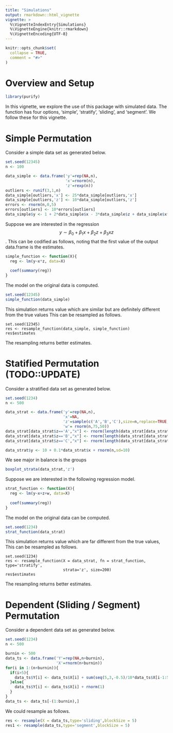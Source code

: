 ```yaml
---
title: "Simulations"
output: rmarkdown::html_vignette
vignette: >
  %\VignetteIndexEntry{Simulations}
  %\VignetteEngine{knitr::rmarkdown}
  %\VignetteEncoding{UTF-8}
---
```


```r
knitr::opts_chunk$set(
  collapse = TRUE,
  comment = "#>"
)
```

# Overview and Setup

```r
library(purify)
```

In this vignette, we explore the use of this package with simulated data. The function \code{resample_function()} has four options, 'simple', 'stratify', 'sliding', 
and 'segment'. We follow these for this vignette.


# Simple Permutation

Consider a simple data set as generated below.
```r
set.seed(12345)
n <- 100

data_simple <- data.frame('y'=rep(NA,n),
                          'x'=rnorm(n),
                          'z'=rexp(n))
outliers <- runif(3,1,n)
data_simple[outliers,'x'] <- 25*data_simple[outliers,'x']
data_simple[outliers,'z'] <- 10*data_simple[outliers,'z']
errors <- rnorm(n,0,5)
errors[outliers] <- 10*errors[outliers]
data_simple$y <- 1 + 2*data_simple$x - 3*data_simple$z + data_simple$x*data_simple$z + errors

```

Suppose we are interested in the regression $$y\sim \beta_0+\beta_1x+\beta_2z+\beta_3xz$$. This can be codified as follows, noting that the first value of the output data.frame is the estimates.
```r
simple_function <- function(X){
  reg <- lm(y~x*z, data=X)
  
  coef(summary(reg))
}
```

The model on the original data is computed.
```R
set.seed(12345)
simple_function(data_simple)
```
This simulation returns value which are similar but are definitely different from the true values
This can be resampled as follows.
```rm
set.seed(12345)
res <- resample_function(data_simple, simple_function)
res$estimates
```
The resampling returns better estimates.


# Statified Permutation (TODO::UPDATE)

Consider a stratified data set as generated below.
```r
set.seed(1234)
n <- 500

data_strat <- data.frame('y'=rep(NA,n),
                         'x'=NA,
                         'z'=sample(c('A','B','C'),size=n,replace=TRUE,prob=c(0.65,0.3,0.05)),
                         'w'= rnorm(n,75,50))
data_strat[data_strat$z=='A',"x"] <- rnorm(length(data_strat[data_strat$z=='A',"x"]),40,15)
data_strat[data_strat$z=='B',"x"] <- rnorm(length(data_strat[data_strat$z=='B',"x"]),60,25)
data_strat[data_strat$z=='C',"x"] <- rnorm(length(data_strat[data_strat$z=='C',"x"]),100,25)

data_strat$y <- 10 + 0.1*data_strat$x + rnorm(n,sd=10)

```

We see major in balance is the groups
```r
boxplot_strata(data_strat,'z')
```

Suppose we are interested in the following regression model.
```r
strat_function <- function(X){
  reg <- lm(y~x+z+w, data=X)
  
  coef(summary(reg))
}

```

The model on the original data can be computed.
```R
set.seed(1234)
strat_function(data_strat)
```
This simulation returns value which are far different from the true values,
This can be resampled as follows.
```rm
set.seed(1234)
res <- resample_function(X = data_strat, fn = strat_function, type='stratify',
                         strata='z', size=200)
res$estimates
```
The resampling returns better estimates.


# Dependent (Sliding / Segment) Permutation

Consider a dependent data set as generated below.
```r
set.seed(1234)
n <- 500

burnin <- 500
data_ts <- data.frame('Y'=rep(NA,n+burnin),
                      'X'=rnorm(n+burnin))
for(i in 1:(n+burnin)){
  if(i>5){
    data_ts$Y[i] <- data_ts$X[i] + sum(seq(5,3,-0.5)/10*data_ts$X[i-1:5]) + rnorm(1)
  }else{
    data_ts$Y[i] <- data_ts$X[i] + rnorm(1)
  }
}
data_ts <- data_ts[-(1:burnin),]

```

We could resample as follows.
```r
res <- resample(X = data_ts,type='sliding',blockSize = 5)
res1 <- resample(data_ts,type='segment',blockSize = 5)
```
